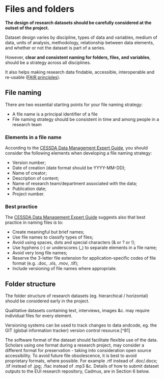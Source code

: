 # Files and folders {.unnumbered}

**The design of research datasets should be carefully considered at the outset of the project.**

Dataset design varies by discipline, types of data and variables, medium of data, units of analysis, methodology, relationship between data elements, and whether or not the dataset is part of a series. 

However, **clear and consistent naming for folders, files, and variables**, should be a strategy across all disciplines.

It also helps making research data findable, accessible, interoperable and re-usable ([FAIR principles](/fair-data-principles.qmd)).

## File naming

There are two essential starting points for your file naming strategy:

- A file name is a principal identifier of a file
- File naming strategy should be consistent in time and among  people in a research team

::: {.callout-tip}
### Elements in a file name

According to the [CESSDA Data Management Expert Guide](https://dmeg.cessda.eu/Data-Management-Expert-Guide/2.-Organise-Document/File-naming-and-folder-structure), you should consider the following elements when developing a file naming strategy:

- Version number;
- Date of creation (date format should be YYYY-MM-DD);
- Name of creator;
- Description of content;
- Name of research team/department associated with the data;
- Publication date;
- Project number.

:::

::: {.callout-tip}
### Best practice

The [CESSDA Data Management Expert Guide](https://dmeg.cessda.eu/Data-Management-Expert-Guide/2.-Organise-Document/File-naming-and-folder-structure) suggests also that best practice in naming files is to:

- Create meaningful but brief names;
- Use file names to classify types of files;
- Avoid using spaces, dots and special characters (& or ? or !);
- Use hyphens (-) or underscores (_) to separate elements in a file name;
- Avoid very long file names;
- Reserve the 3-letter file extension for application-specific codes of file format (e.g. .doc, .xls, .mov, .tif);
- Include versioning of file names where appropriate.
:::

## Folder structure

The folder structure of research datasets (eg. hierarchical / horizontal) should be considered early in the project. 

Qualitative datasets containing text, interviews, images &c. may require individual files for every element. 


Versioning systems can be used to track changes to data andcode, eg. the GIT (global information tracker) version control resource.[^81]

The software format of the dataset should facilitate flexible use of the data. Scholars using one format during a research project, may consider a different format for preservation - taking into consideration open source accessibility. To avoid future file obsolescence, it is best to avoid proprietary formats, where possible. For example .rtf instead of .doc/.docx; .tif instead of .jpg; .flac instead of .mp3 &c. Details of how to submit dataset outputs to the EUI research repository, Cadmus, are in Section 6 below.